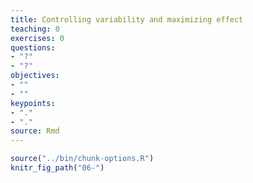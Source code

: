```yaml
---
title: Controlling variability and maximizing effect
teaching: 0
exercises: 0
questions:
- "?"
- "?"
objectives:
- ""
- ""
keypoints:
- "."
- "."
source: Rmd
---
```


```r
source("../bin/chunk-options.R")
knitr_fig_path("06-")
```